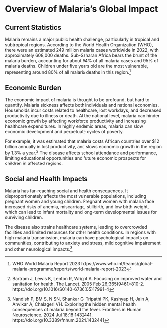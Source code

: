 # Overview of Malaria's Global Impact

## Current Statistics

Malaria remains a major public health challenge, particularly in tropical and subtropical regions. According to the World Health Organization (WHO), there were an estimated 249 million malaria cases worldwide in 2022, with approximately 608,000 deaths. Sub-Saharan Africa bears the brunt of the malaria burden, accounting for about 94% of all malaria cases and 95% of malaria deaths. Children under five years old are the most vulnerable, representing around 80% of all malaria deaths in this region.[^topic1b-global-impact-1]

[^topic1b-global-impact-1]: WHO World Malaria Report 2023 https://www.who.int/teams/global-malaria-programme/reports/world-malaria-report-2023

## Economic Burden

The economic impact of malaria is thought to be profound, but hard to quantify. Malaria sickness affects both individuals and national economies. Households incur costs related to healthcare, lost workdays, and decreased productivity due to illness or death. At the national level, malaria can hinder economic growth by affecting workforce productivity and increasing healthcare expenditures. In highly endemic areas, malaria can slow economic development and perpetuate cycles of poverty.

For example, it was estimated that malaria costs African countries over \$12 billion annually in lost productivity, and slows economic growth in the region by 1.3% a year.[^topic1b-global-impact-2] The disease affects school attendance and performance, limiting educational opportunities and future economic prospects for children in affected regions.

[^topic1b-global-impact-2]: Bartram J, Lewis K, Lenton R, Wright A. Focusing on improved water and sanitation for health. The Lancet. 2005 Feb 26;365(9461):810-2. https://doi.org/10.1016/S0140-6736(05)17991-4

## Social and Health Impacts

Malaria has far-reaching social and health consequences. It disproportionately affects the most vulnerable populations, including pregnant women and young children. Pregnant women with malaria face increased risks of anemia, miscarriage, stillbirth, and low birth weight, which can lead to infant mortality and long-term developmental issues for surviving children.

The disease also strains healthcare systems, leading to overcrowded facilities and limited resources for other health conditions. In regions with high malaria transmission, malaria can have psychological impacts on communities, contributing to anxiety and stress, mild cognitive impairement and other neurological impacts.[^topic1b-global-impact-3]

[^topic1b-global-impact-3]: Nandish P, BM S, N SN, Shankar G, Tripathi PK, Kashyap H, Jain A, Anvikar A, Chalageri VH. Exploring the hidden mental health consequences of malaria beyond the fever. Frontiers in Human Neuroscience. 2024 Jul 18;18:1432441. https://doi.org/10.3389/fnhum.2024.1432441
